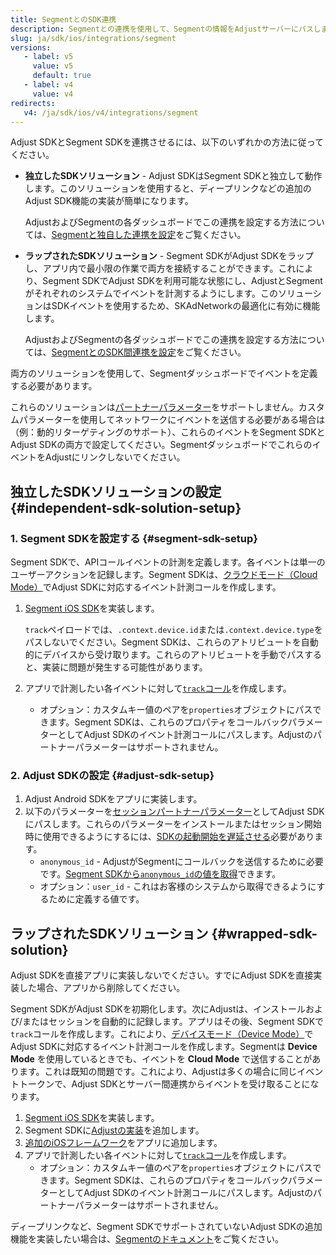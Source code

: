 ```yaml
---
title: SegmentとのSDK連携
description: Segmentとの連携を使用して、Segmentの情報をAdjustサーバーにパスします。
slug: ja/sdk/ios/integrations/segment
versions:
   - label: v5
     value: v5
     default: true
   - label: v4
     value: v4
redirects:
   v4: /ja/sdk/ios/v4/integrations/segment
---
```


Adjust SDKとSegment SDKを連携させるには、以下のいずれかの方法に従ってください。

- **独立したSDKソリューション** \- Adjust SDKはSegment SDKと独立して動作します。このソリューションを使用すると、ディープリンクなどの追加のAdjust SDK機能の実装が簡単になります。

   AdjustおよびSegmentの各ダッシュボードでこの連携を設定する方法については、[Segmentと独自した連携を設定](https://help.adjust.com/ja/article/set-up-segment-independent-integration)をご覧ください。

- **ラップされたSDKソリューション** \- Segment SDKがAdjust SDKをラップし、アプリ内で最小限の作業で両方を接続することができます。これにより、Segment SDKでAdjust SDKを利用可能な状態にし、AdjustとSegmentがそれぞれのシステムでイベントを計測するようにします。このソリューションはSDKイベントを使用するため、SKAdNetworkの最適化に有効に機能します。

   AdjustおよびSegmentの各ダッシュボードでこの連携を設定する方法については、[SegmentとのSDK間連携を設定](https://help.adjust.com/ja/article/set-up-segment-sdk-sdk-integration)をご覧ください。

両方のソリューションを使用して、Segmentダッシュボードでイベントを定義する必要があります。

<Callout type="warning">

これらのソリューションは[パートナーパラメーター](https://help.adjust.com/ja/article/record-events-ios-sdk#add-partner-parameters)をサポートしません。カスタムパラメーターを使用してネットワークにイベントを送信する必要がある場合は（例：動的リターゲティングのサポート）、これらのイベントをSegment SDKとAdjust SDKの両方で設定してください。SegmentダッシュボードでこれらのイベントをAdjustにリンクしないでください。

</Callout>

## 独立したSDKソリューションの設定 \{\#independent\-sdk\-solution\-setup\}

### 1\. Segment SDKを設定する {#segment-sdk-setup}

Segment SDKで、APIコールイベントの計測を定義します。各イベントは単一のユーザーアクションを記録します。Segment SDKは、[クラウドモード（Cloud Mode）](https://segment.com/docs/connections/destinations/#connection-modes)でAdjust SDKに対応するイベント計測コールを作成します。

1. [Segment iOS SDK](https://segment.com/docs/connections/sources/catalog/libraries/mobile/ios/)を実装します。

   <Callout type="note">

   `track`ペイロードでは、`.context.device.id`または`.context.device.type`をパスしないでください。Segment SDKは、これらのアトリビュートを自動的にデバイスから受け取ります。これらのアトリビュートを手動でパスすると、実装に問題が発生する可能性があります。

   </Callout>

2. アプリで計測したい各イベントに対して[`track`コール](https://segment.com/docs/connections/sources/catalog/libraries/mobile/ios/#track)を作成します。

   - オプション：カスタムキー値のペアを`properties`オブジェクトにパスできます。Segment SDKは、これらのプロパティをコールバックパラメーターとしてAdjust SDKのイベント計測コールにパスします。Adjustのパートナーパラメーターはサポートされません。

### 2\. Adjust SDKの設定 {#adjust-sdk-setup}

1. Adjust Android SDKをアプリに実装します。
2. 以下のパラメーターを[セッションパートナーパラメーター](/ja/sdk/ios/features/session-parameters)としてAdjust SDKにパスします。これらのパラメーターをインストールまたはセッション開始時に使用できるようにするには、[SDKの起動開始を遅延させる](/ja/sdk/ios/configuration#delay-the-start-of-the-sdk)必要があります。
   - `anonymous_id` \- AdjustがSegmentにコールバックを送信するために必要です。[Segment SDKから`anonymous_id`の値を取得](https://segment.com/docs/connections/sources/catalog/libraries/mobile/ios/#anonymousid)できます。
   - オプション：`user_id` \- これはお客様のシステムから取得できるようにするために定義する値です。

## ラップされたSDKソリューション \{\#wrapped\-sdk\-solution\}

<Callout type="important">

Adjust SDKを直接アプリに実装しないでください。すでにAdjust SDKを直接実装した場合、アプリから削除してください。

</Callout>

Segment SDKがAdjust SDKを初期化します。次にAdjustは、インストールおよび/またはセッションを自動的に記録します。アプリはその後、Segment SDKで`track`コールを作成します。これにより、[デバイスモード（Device Mode）](https://segment.com/docs/connections/destinations/#connection-modes)でAdjust SDKに対応するイベント計測コールを作成します。Segmentは **Device Mode** を使用しているときでも、イベントを **Cloud Mode** で送信することがあります。これは既知の問題です。これにより、Adjustは多くの場合に同じイベントトークンで、Adjust SDKとサーバー間連携からイベントを受け取ることになります。

1. [Segment iOS SDK](https://segment.com/docs/connections/sources/catalog/libraries/mobile/ios/)を実装します。
2. Segment SDKに[Adjustの実装](https://segment.com/docs/connections/destinations/catalog/adjust/#ios)を追加します。
3. [追加のiOSフレームワーク](https://help.adjust.com/ja/article/get-started-ios-sdk#add-ios-frameworks)をアプリに追加します。
4. アプリで計測したい各イベントに対して[`track`コール](https://segment.com/docs/connections/spec/track/)を作成します。
   - オプション：カスタムキー値のペアを`properties`オブジェクトにパスできます。Segment SDKは、これらのプロパティをコールバックパラメーターとしてAdjust SDKのイベント計測コールにパスします。Adjustのパートナーパラメーターはサポートされません。

<Callout type="note">

ディープリンクなど、Segment SDKでサポートされていないAdjust SDKの追加機能を実装したい場合は、[Segmentのドキュメント](https://segment.com/docs/connections/sources/catalog/libraries/mobile/ios/ios-faqs/#how-do-i-know-when-a-destination-is-initialized)をご覧ください。

</Callout>
